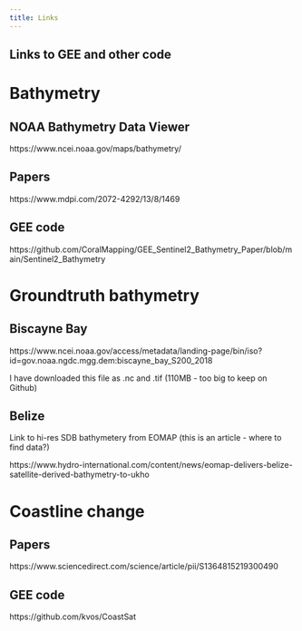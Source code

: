 ```yaml
---
title: Links
---
```


## Links to GEE and other code

# Bathymetry
## NOAA Bathymetry Data Viewer
https://www.ncei.noaa.gov/maps/bathymetry/

## Papers
https://www.mdpi.com/2072-4292/13/8/1469

## GEE code
https://github.com/CoralMapping/GEE_Sentinel2_Bathymetry_Paper/blob/main/Sentinel2_Bathymetry

# Groundtruth bathymetry
## Biscayne Bay
https://www.ncei.noaa.gov/access/metadata/landing-page/bin/iso?id=gov.noaa.ngdc.mgg.dem:biscayne_bay_S200_2018

I have downloaded this file as .nc and .tif (110MB - too big to keep on Github)

## Belize
Link to hi-res SDB bathymetery from EOMAP (this is an article - where to find data?)

https://www.hydro-international.com/content/news/eomap-delivers-belize-satellite-derived-bathymetry-to-ukho


# Coastline change
## Papers
https://www.sciencedirect.com/science/article/pii/S1364815219300490

## GEE code
https://github.com/kvos/CoastSat


